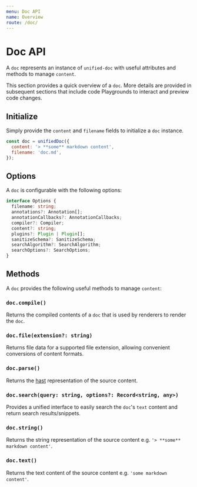 ```yaml
---
menu: Doc API
name: Overview
route: /doc/
---
```


# Doc API
A `doc` represents an instance of `unified-doc` with useful attributes and methods to manage `content`.

This section provides a quick overview of a `doc`.  More details are provided in subsequent sections that include code Playgrounds to interact and preview code changes.

## Initialize
Simply provide the `content` and `filename` fields to initialize a `doc` instance.

```js
const doc = unifiedDoc({
  content: '> **some** markdown content',
  filename: 'doc.md',
});
```

## Options

A `doc` is configurable with the following options:

```ts
interface Options {
  filename: string;
  annotations?: Annotation[];
  annotationCallbacks?: AnnotationCallbacks;
  compiler?: Compiler;
  content?: string;
  plugins?: Plugin | Plugin[];
  sanitizeSchema?: SanitizeSchema;
  searchAlgorithm?: SearchAlgorithm;
  searchOptions?: SearchOptions;
}
```

## Methods
A `doc` provides the following useful methods to manage `content`:

### `doc.compile()`
Returns the compiled contents of a `doc` that is used by renderers to render the `doc`.

### `doc.file(extension?: string)`
Returns file data for a supported file extension, allowing convenient conversions of content formats.

### `doc.parse()`
Returns the [hast][hast] representation of the source content.

### `doc.search(query: string, options?: Record<string, any>)`
Provides a unified interface to easily search the `doc`'s `text` content and return search results/snippets.

### `doc.string()`
Returns the string representation of the source content e.g. `'> **some** markdown content'`.

### `doc.text()`
Returns the text content of the source content e.g. `'some markdown content'`.

<!-- Links -->
[hast]: https://github.com/syntax-tree/hast
